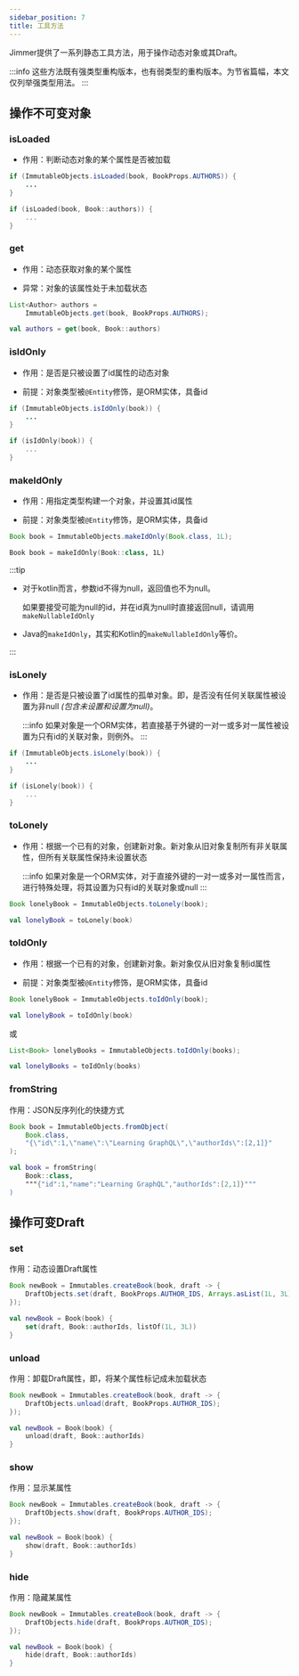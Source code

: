 ```yaml
---
sidebar_position: 7
title: 工具方法
---
```



Jimmer提供了一系列静态工具方法，用于操作动态对象或其Draft。

:::info
这些方法既有强类型重构版本，也有弱类型的重构版本。为节省篇幅，本文仅列举强类型用法。
:::

## 操作不可变对象

### isLoaded

-   作用：判断动态对象的某个属性是否被加载

<Tabs groupId="language">
<TabItem value="java" label="Java">

```java
if (ImmutableObjects.isLoaded(book, BookProps.AUTHORS)) {
    ...
}
```

</TabItem>
<TabItem value="kotlin" label="Kotlin">

```kotlin
if (isLoaded(book, Book::authors)) {
    ...
}
```

</TabItem>
</Tabs>

### get

-   作用：动态获取对象的某个属性

-   异常：对象的该属性处于未加载状态

<Tabs groupId="language">
<TabItem value="java" label="Java">

```java
List<Author> authors = 
    ImmutableObjects.get(book, BookProps.AUTHORS);
```

</TabItem>
<TabItem value="kotlin" label="Kotlin">

```kotlin
val authors = get(book, Book::authors)
```

</TabItem>
</Tabs>

### isIdOnly

-   作用：是否是只被设置了id属性的动态对象

-   前提：对象类型被`@Entity`修饰，是ORM实体，具备id

<Tabs groupId="language">
<TabItem value="java" label="Java">

```java
if (ImmutableObjects.isIdOnly(book)) {
    ...
}
```

</TabItem>
<TabItem value="kotlin" label="Kotlin">

```kotlin
if (isIdOnly(book)) {
    ...
}
```

</TabItem>
</Tabs>

### makeIdOnly

-   作用：用指定类型构建一个对象，并设置其id属性

-   前提：对象类型被`@Entity`修饰，是ORM实体，具备id

<Tabs groupId="language">
<TabItem value="java" label="Java">

```java
Book book = ImmutableObjects.makeIdOnly(Book.class, 1L);
```

</TabItem>
<TabItem value="kotlin" label="Kotlin">

```kotlin
Book book = makeIdOnly(Book::class, 1L)
```

</TabItem>
</Tabs>

:::tip
-   对于kotlin而言，参数id不得为null，返回值也不为null。

    如果要接受可能为null的id，并在id真为null时直接返回null，请调用`makeNullableIdOnly`

-   Java的`makeIdOnly`，其实和Kotlin的`makeNullableIdOnly`等价。

:::

### isLonely

-   作用：是否是只被设置了id属性的孤单对象。即，是否没有任何关联属性被设置为非null *(包含未设置和设置为null)*。

    :::info
    如果对象是一个ORM实体，若直接基于外键的一对一或多对一属性被设置为只有id的关联对象，则例外。
    :::

<Tabs groupId="language">
<TabItem value="java" label="Java">

```java
if (ImmutableObjects.isLonely(book)) {
    ...
}
```

</TabItem>
<TabItem value="kotlin" label="Kotlin">

```kotlin
if (isLonely(book)) {
    ...
}
```

</TabItem>
</Tabs>

### toLonely

-   作用：根据一个已有的对象，创建新对象。新对象从旧对象复制所有非关联属性，但所有关联属性保持未设置状态

    :::info
    如果对象是一个ORM实体，对于直接外键的一对一或多对一属性而言，进行特殊处理，将其设置为只有id的关联对象或null
    :::

<Tabs groupId="language">
<TabItem value="java" label="Java">

```java
Book lonelyBook = ImmutableObjects.toLonely(book);
```

</TabItem>
<TabItem value="kotlin" label="Kotlin">

```kotlin
val lonelyBook = toLonely(book)
```

</TabItem>
</Tabs>

### toIdOnly

-   作用：根据一个已有的对象，创建新对象。新对象仅从旧对象复制id属性

-   前提：对象类型被`@Entity`修饰，是ORM实体，具备id

<Tabs groupId="language">
<TabItem value="java" label="Java">

```java
Book lonelyBook = ImmutableObjects.toIdOnly(book);
```

</TabItem>
<TabItem value="kotlin" label="Kotlin">

```kotlin
val lonelyBook = toIdOnly(book)
```

</TabItem>
</Tabs>

或

<Tabs groupId="language">
<TabItem value="java" label="Java">

```java
List<Book> lonelyBooks = ImmutableObjects.toIdOnly(books);
```

</TabItem>
<TabItem value="kotlin" label="Kotlin">

```kotlin
val lonelyBooks = toIdOnly(books)
```

</TabItem>
</Tabs>

### fromString

作用：JSON反序列化的快捷方式

<Tabs groupId="language">
<TabItem value="java" label="Java">

```java
Book book = ImmutableObjects.fromObject(
    Book.class,
    "{\"id\":1,\"name\":\"Learning GraphQL\",\"authorIds\":[2,1]}"  
);
```

</TabItem>
<TabItem value="kotlin" label="Kotlin">

```kotlin
val book = fromString(
    Book::class,
    """{"id":1,"name":"Learning GraphQL","authorIds":[2,1]}"""
)
```

</TabItem>
</Tabs>

## 操作可变Draft

### set

作用：动态设置Draft属性

<Tabs groupId="language">
<TabItem value="java" label="Java">

```java
Book newBook = Immutables.createBook(book, draft -> {
    DraftObjects.set(draft, BookProps.AUTHOR_IDS, Arrays.asList(1L, 3L));
});
```

</TabItem>
<TabItem value="kotlin" label="Kotlin">

```kotlin
val newBook = Book(book) {
    set(draft, Book::authorIds, listOf(1L, 3L))
}
```

</TabItem>
</Tabs>

### unload

作用：卸载Draft属性，即，将某个属性标记成未加载状态

<Tabs groupId="language">
<TabItem value="java" label="Java">

```java
Book newBook = Immutables.createBook(book, draft -> {
    DraftObjects.unload(draft, BookProps.AUTHOR_IDS);
});
```

</TabItem>
<TabItem value="kotlin" label="Kotlin">

```kotlin
val newBook = Book(book) {
    unload(draft, Book::authorIds)
}
```

</TabItem>
</Tabs>

### show

作用：显示某属性

<Tabs groupId="language">
<TabItem value="java" label="Java">

```java
Book newBook = Immutables.createBook(book, draft -> {
    DraftObjects.show(draft, BookProps.AUTHOR_IDS);
});
```

</TabItem>
<TabItem value="kotlin" label="Kotlin">

```kotlin
val newBook = Book(book) {
    show(draft, Book::authorIds)
}
```

</TabItem>
</Tabs>

### hide

作用：隐藏某属性

<Tabs groupId="language">
<TabItem value="java" label="Java">

```java
Book newBook = Immutables.createBook(book, draft -> {
    DraftObjects.hide(draft, BookProps.AUTHOR_IDS);
});
```

</TabItem>
<TabItem value="kotlin" label="Kotlin">

```kotlin
val newBook = Book(book) {
    hide(draft, Book::authorIds)
}
```

</TabItem>
</Tabs>